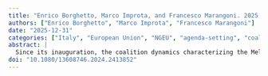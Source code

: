 ```yaml
---
title: "Enrico Borghetto, Marco Improta, and Francesco Marangoni. 2025. **“Coalition Politics under Exceptional Exogenous Constraints: The Meloni Government during the EU-Financed Economic Recovery Plan.”** *South European Society and Politics* 30(1): 85–105"
authors: ["Enrico Borghetto", "Marco Improta", "Francesco Marangoni"]
date: "2025-12-31"
categories: ["Italy", "European Union", "NGEU", "agenda-setting", "coalition politics"]
abstract: |
  Since its inauguration, the coalition dynamics characterizing the Meloni government have been interrelated with managing one of the largest investment plans in Italian history: the Next Generation EU-funded recovery plan. This windfall represents both a historic opportunity for economic revitalization and an unprecedented external constraint for Italy. By linking two established research agendas, the coalition life cycle and the Europeanisation of domestic politics, this study examines the extent to which external constraints arising from EU membership may have affected coalition governance. Using a longitudinal design spanning almost three decades (1996-2023), the study finds that the implementation of the recovery plan is associated both with new trends and the accentuation of existing ones, including the strengthening of the prime minister’s role.
doi: "10.1080/13608746.2024.2413852"
---
```

